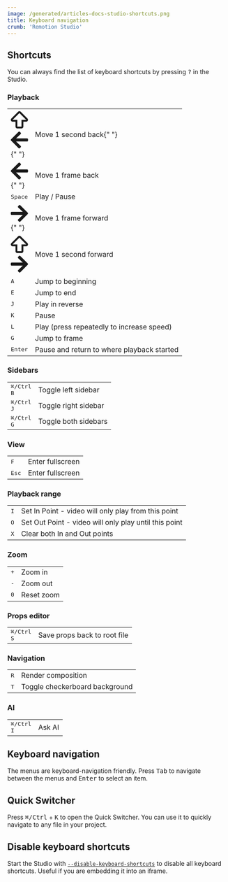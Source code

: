 ```yaml
---
image: /generated/articles-docs-studio-shortcuts.png
title: Keyboard navigation
crumb: 'Remotion Studio'
---
```


## Shortcuts

You can always find the list of keyboard shortcuts by pressing <kbd>?</kbd> in the Studio.

### Playback

<table>
<tr>
<td>
  <kbd>
    <svg viewBox="0 0 448 512" style={{ width: 10, display: "inline" }}>
      <path
        fill="currentColor"
        d="M48.048 304h73.798v128c0 26.51 21.49 48 48 48h108.308c26.51 0 48-21.49 48-48V304h73.789c42.638 0 64.151-51.731 33.941-81.941l-175.943-176c-18.745-18.745-49.137-18.746-67.882 0l-175.952 176C-16.042 252.208 5.325 304 48.048 304zM224 80l176 176H278.154v176H169.846V256H48L224 80z"
      ></path>
    </svg>
  </kbd>
  <div style={{ width: 2, display: "inline-block" }} />
  <kbd>
    <svg viewBox="0 0 448 512" style={{ width: 10, display: "inline" }}>
      <path
        fill="currentColor"
        d="M257.5 445.1l-22.2 22.2c-9.4 9.4-24.6 9.4-33.9 0L7 273c-9.4-9.4-9.4-24.6 0-33.9L201.4 44.7c9.4-9.4 24.6-9.4 33.9 0l22.2 22.2c9.5 9.5 9.3 25-.4 34.3L136.6 216H424c13.3 0 24 10.7 24 24v32c0 13.3-10.7 24-24 24H136.6l120.5 114.8c9.8 9.3 10 24.8.4 34.3z"
      ></path>
    </svg>
  </kbd>{" "}
  </td>
  <td>
  Move 1 second back{" "}
  </td>
  </tr>
  <tr>
  <td>
  <kbd>
    <svg viewBox="0 0 448 512" style={{ width: 10, display: "inline" }}>
      <path
        fill="currentColor"
        d="M257.5 445.1l-22.2 22.2c-9.4 9.4-24.6 9.4-33.9 0L7 273c-9.4-9.4-9.4-24.6 0-33.9L201.4 44.7c9.4-9.4 24.6-9.4 33.9 0l22.2 22.2c9.5 9.5 9.3 25-.4 34.3L136.6 216H424c13.3 0 24 10.7 24 24v32c0 13.3-10.7 24-24 24H136.6l120.5 114.8c9.8 9.3 10 24.8.4 34.3z"
      ></path>
    </svg>
  </kbd>{" "}
    </td>
  <td>
Move 1 frame back
  </td>
  </tr>
<tr>
<td>
  <kbd>Space</kbd> 
</td>
<td>Play / Pause</td>

</tr>
<tr>
<td>
  <kbd>
    <svg viewBox="0 0 448 512" style={{ width: 10, display: "inline" }}>
      <path
        fill="currentColor"
        d="M190.5 66.9l22.2-22.2c9.4-9.4 24.6-9.4 33.9 0L441 239c9.4 9.4 9.4 24.6 0 33.9L246.6 467.3c-9.4 9.4-24.6 9.4-33.9 0l-22.2-22.2c-9.5-9.5-9.3-25 .4-34.3L311.4 296H24c-13.3 0-24-10.7-24-24v-32c0-13.3 10.7-24 24-24h287.4L190.9 101.2c-9.8-9.3-10-24.8-.4-34.3z"
      ></path>
    </svg>
  </kbd>{" "}
</td>
<td>
  Move 1 frame forward
</td>
</tr>
<tr>
<td> <kbd>
    <svg viewBox="0 0 448 512" style={{ width: 10, display: "inline" }}>
      <path
        fill="currentColor"
        d="M48.048 304h73.798v128c0 26.51 21.49 48 48 48h108.308c26.51 0 48-21.49 48-48V304h73.789c42.638 0 64.151-51.731 33.941-81.941l-175.943-176c-18.745-18.745-49.137-18.746-67.882 0l-175.952 176C-16.042 252.208 5.325 304 48.048 304zM224 80l176 176H278.154v176H169.846V256H48L224 80z"
      ></path>
    </svg>
  </kbd>
  <div style={{ width: 2, display: "inline-block" }} />
  <kbd>
    <svg viewBox="0 0 448 512" style={{ width: 10, display: "inline" }}>
      <path
        fill="currentColor"
        d="M190.5 66.9l22.2-22.2c9.4-9.4 24.6-9.4 33.9 0L441 239c9.4 9.4 9.4 24.6 0 33.9L246.6 467.3c-9.4 9.4-24.6 9.4-33.9 0l-22.2-22.2c-9.5-9.5-9.3-25 .4-34.3L311.4 296H24c-13.3 0-24-10.7-24-24v-32c0-13.3 10.7-24 24-24h287.4L190.9 101.2c-9.8-9.3-10-24.8-.4-34.3z"
      ></path>
    </svg>
  </kbd>
</td>
<td>
  Move 1 second forward

</td>
</tr>

<tr>
<td>
<kbd>A</kbd>
</td>
<td>
Jump to beginning
</td>
</tr>
<tr>
<td>
<kbd>E</kbd>
</td>
<td>
Jump to end
</td>
</tr>
<tr>
<td>
<kbd>J</kbd>
</td>
<td>
Play in reverse
</td>
</tr>
<tr>
<td>
<kbd>K</kbd>
</td>
<td>
Pause
</td>
</tr>
<tr>
<td>
<kbd>L</kbd>
</td>
<td>
Play (press repeatedly to increase speed)
</td>
</tr>
<tr>
<td>
<kbd>G</kbd>
</td>
<td>
Jump to frame
</td>
</tr>
<tr>
<td>
<kbd>Enter</kbd>
</td>
<td>
Pause and return to where playback started
</td>
</tr>
</table>

### Sidebars

<table>
  <tr>
    <td>
      <kbd>⌘/Ctrl</kbd>
      <div style={{width: 2, display: 'inline-block'}} />
      <kbd>B</kbd>
    </td>
    <td>Toggle left sidebar</td>
  </tr>
  <tr>
    <td>
      <kbd>⌘/Ctrl</kbd>
      <div style={{width: 2, display: 'inline-block'}} />
      <kbd>J</kbd>
    </td>
    <td>Toggle right sidebar</td>
  </tr>
  <tr>
    <td>
      <kbd>⌘/Ctrl</kbd>
      <div style={{width: 2, display: 'inline-block'}} />
      <kbd>G</kbd>
    </td>
    <td>Toggle both sidebars</td>
  </tr>
</table>

### View

<table>
  <tr>
    <td>
      <kbd>F</kbd>
    </td>
    <td>Enter fullscreen</td>
  </tr>
  <tr>
    <td>
      <kbd>Esc</kbd>
    </td>
    <td>Enter fullscreen</td>
  </tr>
</table>

### Playback range

<table>
  <tr>
    <td>
      <kbd>I</kbd>
    </td>
    <td>Set In Point - video will only play from this point</td>
  </tr>
  <tr>
    <td>
      <kbd>O</kbd>
    </td>
    <td>Set Out Point - video will only play until this point</td>
  </tr>
  <tr>
    <td>
      <kbd>X</kbd>
    </td>
    <td>Clear both In and Out points</td>
  </tr>
</table>

### Zoom

<table>
  <tr>
    <td>
      <kbd>+</kbd>
    </td>
    <td>Zoom in</td>
  </tr>
  <tr>
    <td>
      <kbd>-</kbd>
    </td>
    <td>Zoom out</td>
  </tr>
  <tr>
    <td>
      <kbd>0</kbd>
    </td>
    <td>Reset zoom</td>
  </tr>
</table>

### Props editor

<table>
  <tr>
    <td>
      <kbd>⌘/Ctrl</kbd>
      <div style={{width: 2, display: 'inline-block'}} />
      <kbd>S</kbd>
    </td>
    <td>Save props back to root file</td>
  </tr>
</table>

### Navigation

<table>
  <tr>
    <td>
      <kbd>R</kbd>
    </td>
    <td>Render composition</td>
  </tr>
  <tr>
    <td>
      <kbd>T</kbd>
    </td>
    <td>Toggle checkerboard background</td>
  </tr>
</table>

### AI

<table>
  <tr>
    <td>
      <kbd>⌘/Ctrl</kbd>
      <div style={{width: 2, display: 'inline-block'}} />
      <kbd>I</kbd>
    </td>
    <td>Ask AI</td>
  </tr>
</table>

## Keyboard navigation

The menus are keyboard-navigation friendly. Press <kbd>Tab</kbd> to navigate between the menus and <kbd>Enter</kbd> to select an item.

## Quick Switcher

Press <kbd>⌘/Ctrl</kbd> + <kbd>K</kbd> to open the Quick Switcher. You can use it to quickly navigate to any file in your project.

## Disable keyboard shortcuts

Start the Studio with [`--disable-keyboard-shortcuts`](/docs/cli/studio#--disable-keyboard-shortcuts) to disable all keyboard shortcuts. Useful if you are embedding it into an iframe.
